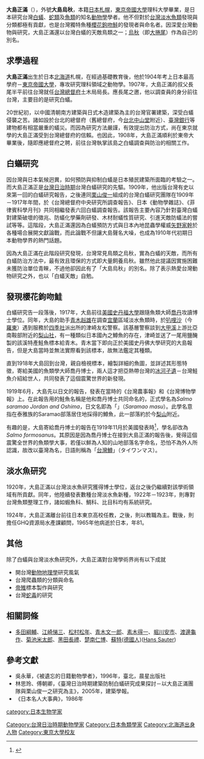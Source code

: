 {{Infobox scientist
| name = 大島正滿
| image = 
| image_size = 250px
| caption = 
| other_names = 
| birth_date = {{birth date|1884|6|21}}
| birth_place = {{Flag|Empire of Japan}}[[北海道|北海道]][[札幌縣|札幌縣]]<br /><small>（今日本北海道[[札幌市|札幌市]]）</small>
| death_date= {{death  date and age|1965|6|26|1884|6|21}}
| death_place= {{JPN}}
| nationality = {{JPN}}
| field             = [[魚類學|魚類學]] · [[爬蟲兩棲類學|兩生爬行動物學]]
| work_institutions = 
| alma_mater        = [[東京帝國大學|東京帝國大學]]<br /><small>（今[[東京大學|東京大學]]）</small>
| influences        = 
| prizes            =
| footnotes         =
| signature         =
}}
{{japanese|大島正満|おおしま まさみつ|Ōshima Masamitsu}}
{{refimprove|time=2021-02-11}}
'''大島正滿'''（{{bd|1884年|6月21日|1965年|6月26日}}），外號'''大島烏秋'''，本籍[[日本|日本]][[札幌|札幌]]，[[東京帝國大學|東京帝國大學]]理科大學畢業，是日本研究台灣[[白蟻|白蟻]]、[[蛇|蛇類]]及[[魚|魚類]]的知名[[動物學|動物學]]學者。他不但對於[[台灣|台灣]][[淡水魚|淡水魚類]]發現與分類都極有貢獻，也是台灣獨特魚種[[櫻花鉤吻鮭|櫻花鉤吻鮭]]的發現者與命名者。因深愛台灣動物與研究，大島正滿還以台灣白蟻的天敵鳥類之一；[[烏秋|烏秋]]（即[[大捲尾|大捲尾]]）作為自己的別名。

==求學過程==
'''大島正滿'''出生於日本[[北海道|北海道]]札幌，在經過基礎教育後，他於1904年考上日本最高學府－[[東京帝國大學|東京帝國大學]]，專攻研究理科領域之動物學。1907年，大島正滿的叔父長尾半平前往台灣就任[[台灣總督府|台灣總督府]]土木局局長。應長尾之邀，他以調查員的身分前往台灣，主要目的是研究白蟻。

20世紀初，以中國清朝南方建築與日式木造建築為主的台灣官署建築，深受白蟻侵襲之苦。諸如設於台北的總督府（舊總督府，今[[台北中山堂|台北中山堂]]附近）、[[臺灣銀行|臺灣銀行]]等建物都有相當嚴重的蟻災。而因為研究方法嚴謹，有效提出防治方式，尚在東京就學的大島正滿受到台灣總督府的信賴。也因此，1908年，大島正滿順利於東帝大畢業後，隨即應總督府之聘，前往台灣執掌該島之白蟻調查與防治的相關工作。

==白蟻研究==
因台灣與日本氣候迥異，如何預防與抑制白蟻是日本殖民建築所面臨的考驗之一。而大島正滿正是[[台灣日治時期|台灣日治時期]]台灣白蟻研究的先驅。1909年，他出版台灣有史以來第一回的白蟻研究報告，之後連同[[栗山俊一|栗山俊一]]組成的台灣白蟻研究團隊在1909年－1917年年間，於《台灣總督府中央研究所調查報告》、日本《動物學雜誌》、《菲律賓科學月刊》共同相繼發表六回白蟻調查報告。該報告主要內容乃針對臺灣白蟻對建築破壞的徵兆、防蟻化學藥劑研發、木材耐蟻性質研究、引進天敵防蟻法的嘗試等等。這階段，大島正滿還因為白蟻預防方式與日本內地昆蟲學權威[[矢野家幹|矢野家幹]]於各種場合展開文獻論戰，而此論戰不但讓大島聲名大噪，也成為1910年代初期日本動物學界的熱門話題。

因為大島正滿在此階段研究發現，台灣常見鳥類之烏秋，實為白蟻的天敵，而所有白蟻防治方法中，最有效且環保的方式即大量飼養烏秋。雖然他此提議因實施困難未獲防治單位青睞，不過他卻因此有了「大島烏秋」的別名。除了表示熱愛台灣動物研究之外，也以「白蟻天敵」自勉。

==發現櫻花鉤吻鮭==
白蟻研究告一段落後，1917年，大島前往[[美國|美國]][[史丹福大學|史丹福大學]]跟隨魚類大師[[大卫·斯塔尔·乔丹|喬丹]]攻讀博士學位。同年，大島的助手[[青木赳雄|青木赳雄]]在調查[[宜蘭縣|宜蘭]]區域淡水魚類時，於[[叭哩沙|叭哩沙]]（今 [[羅東鎮_(台灣)|羅東]]）遇到服務於[[四季社|四季社]]派出所的津崎友松警察。該基層警察談到[[大甲溪|大甲溪]]上游比亞南鞍部附近的[[梨山社|梨山社]]，有一種類似日本國內之鱒魚的存在，津崎並送了一尾用鹽醃製的該溪特產鮭魚標本給青木。青木當下即向正於美國史丹佛大學研究的大島報告，但是大島當時並無法實際看到該標本，故無法鑑定其種類。

直到1918年大島回到台灣，親自檢視標本，繪製詳細的魚圖，並詳述其形態特徵，寄給美國的魚類學大師喬丹博士，兩人這才把亞熱帶台灣的[[冰河孑遺|冰河孑遺]]－台灣鮭魚介紹給世人，共同發表了這個震驚世界的新發現。

1919年6月，大島先以日文的報告，發表在當時的《台灣農事報》和《台灣博物學報》上。在此報告用的鮭魚名稱是他和喬丹博士共同命名的，正式學名為''Salmo saramao Jordan and Oshima''，日文名即為「{{lang|ja|サラマオ鱒}}」（''Saramao masu''）。此學名意指在泰雅族的Saramao部落居住地採得的鱒魚，此一部落約於今[[梨山|梨山]]附近。

有趣的是，大島寄給喬丹博士的報告在1919年11月於美國發表時<ref>{{Cite web |url=https://www.fishbase.org/summary/16686 |title=Oncorhynchus formosanus (Jordan & Oshima, 1919) |access-date=2021-02-12 |archive-date=2005-04-30 |archive-url=https://web.archive.org/web/20050430141502/http://www.fishbase.org/Eschmeyer/EschmeyerSummary.cfm?RefNo=10641 |dead-url=no }}</ref>，學名卻改為''Salmo formosanus''。其原因是因為喬丹博士在接到大島正滿的報告後，覺得這個震驚全世界的魚類學大事，若僅以鮮為人知的山地部落名字命名，恐怕不為外人所認識，故改以臺灣為名，日語則稱為「[[櫻花鉤吻鮭|台灣鱒]]」（タイワンマス）。

==淡水魚研究==
1920年，大島正滿以台灣淡水魚研究獲得博士學位，返台之後仍繼續對該學術領域有所貢獻。同年，他陸續發表數種台灣淡水魚新種，1922年－1923年，則專對台灣魚類整理工作，諸如蝦魚科、鯛科、比目科均有系統研究。

1924年，大島正滿離台前往日本東京高校任教，之後，則以教職為主。戰後，則擔任GHQ資源局水產課顧問，1965年他病逝於日本，年81。
==其他==
除了白蟻與台灣淡水魚研究外，大島正滿對台灣學術界尚有以下成就
*開台灣[[動物地理學|動物地理學]]研究風氣
*台灣爬蟲類的分類與命名
*[[帝雉|帝雉]]標本製作與研究
*台灣[[蛇毒|蛇毒]]的研究

==相關詞條==
* [[多田綱輔|多田綱輔]]、[[江崎悌三|江崎悌三]]、[[松村松年|松村松年]]、[[青木文一郎|青木文一郎]]、[[素木得一|素木得一]]、[[堀川安市|堀川安市]]、[[渡邊龜作|渡邊龜作]]、[[菊池米太郎|菊池米太郎]]、[[黑田長禮|黑田長禮]]、[[楚南仁博|楚南仁博]]、[[蘇特(德國人)|蘇特(德國人)]]([[Hans_Sauter|Hans Sauter]])

==參考文獻==
*吳永華，《被遺忘的日籍動物學者》，1996年，臺北，晨星出版社
*林思玲、傅朝卿，《臺灣日治時期建築防制白蟻研究成果探討－以大島正滿團隊與栗山俊一之研究為主》，2005年，建築學報。
*《日本名人大事典》，1986年
{{reflist}}

{{wikispecies|Masamitsu Ōshima}}
{{Authority control}}

{{DEFAULTSORT:Oshima Masamitsu}}
[[Category:台灣日治時期動物學家|Category:台灣日治時期動物學家]]
[[category:日本生物学家|category:日本生物学家]]
[[Category:日本魚類學家|Category:日本魚類學家]]
[[Category:北海道出身人物|Category:北海道出身人物]]
[[Category:東京大學校友|Category:東京大學校友]]